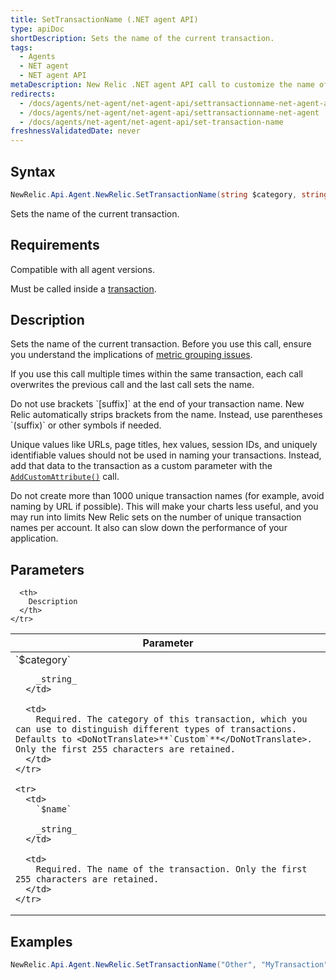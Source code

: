 ```yaml
---
title: SetTransactionName (.NET agent API)
type: apiDoc
shortDescription: Sets the name of the current transaction.
tags:
  - Agents
  - NET agent
  - NET agent API
metaDescription: New Relic .NET agent API call to customize the name of a transaction.
redirects:
  - /docs/agents/net-agent/net-agent-api/settransactionname-net-agent-api
  - /docs/agents/net-agent/net-agent-api/settransactionname-net-agent
  - /docs/agents/net-agent/net-agent-api/set-transaction-name
freshnessValidatedDate: never
---
```


## Syntax

```cs
NewRelic.Api.Agent.NewRelic.SetTransactionName(string $category, string $name)
```

Sets the name of the current transaction.

## Requirements

Compatible with all agent versions.

Must be called inside a [transaction](/docs/accounts-partnerships/education/getting-started-new-relic/glossary#transaction).

## Description

Sets the name of the current transaction. Before you use this call, ensure you understand the implications of [metric grouping issues](/docs/agents/manage-apm-agents/troubleshooting/metric-grouping-issues).

If you use this call multiple times within the same transaction, each call overwrites the previous call and the last call sets the name.

<Callout variant="important">
  Do not use brackets `[suffix]` at the end of your transaction name. New Relic automatically strips brackets from the name. Instead, use parentheses `(suffix)` or other symbols if needed.
</Callout>

Unique values like URLs, page titles, hex values, session IDs, and uniquely identifiable values should not be used in naming your transactions. Instead, add that data to the transaction as a custom parameter with the [`AddCustomAttribute()`](/docs/apm/agents/net-agent/net-agent-api/itransaction/#addcustomattribute) call.

<Callout variant="important">
  Do not create more than 1000 unique transaction names (for example, avoid naming by URL if possible). This will make your charts less useful, and you may run into limits New Relic sets on the number of unique transaction names per account. It also can slow down the performance of your application.
</Callout>

## Parameters

<table>
  <thead>
    <tr>
      <th width="25%">
        Parameter
      </th>

      <th>
        Description
      </th>
    </tr>
  </thead>

  <tbody>
    <tr>
      <td>
        `$category`

        _string_
      </td>

      <td>
        Required. The category of this transaction, which you can use to distinguish different types of transactions. Defaults to <DoNotTranslate>**`Custom`**</DoNotTranslate>. Only the first 255 characters are retained.
      </td>
    </tr>

    <tr>
      <td>
        `$name`

        _string_
      </td>

      <td>
        Required. The name of the transaction. Only the first 255 characters are retained.
      </td>
    </tr>
  </tbody>
</table>

## Examples

```cs
NewRelic.Api.Agent.NewRelic.SetTransactionName("Other", "MyTransaction");
```
